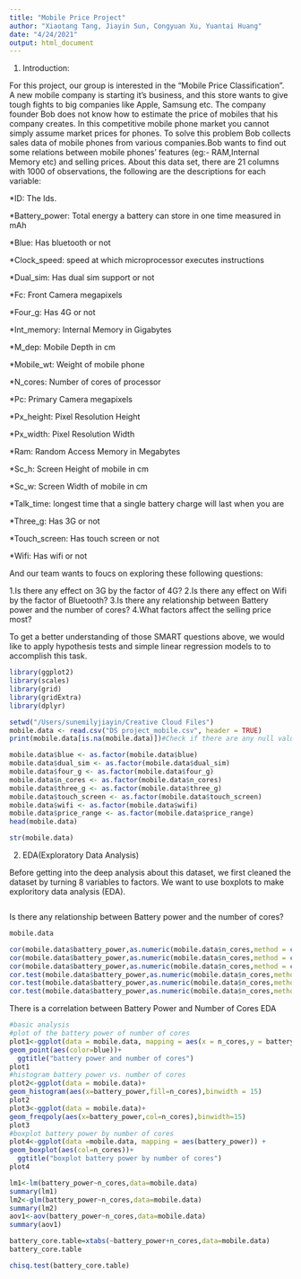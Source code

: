 ```yaml
---
title: "Mobile Price Project"
author: "Xiaotang Tang, Jiayin Sun, Congyuan Xu, Yuantai Huang"
date: "4/24/2021"
output: html_document
---
```

1. Introduction:

For this project, our group is interested in the “Mobile Price Classification”. A new mobile company is starting it’s business, and this store wants to give tough fights to big companies like Apple, Samsung etc. The company founder Bob does not know how to estimate the price of mobiles that his company creates. In this competitive mobile phone market you cannot simply assume market prices for phones. To solve this problem Bob collects sales data of mobile phones from various companies.Bob wants to find out some relations between mobile phones’ features (eg:- RAM,Internal Memory etc) and selling prices. About this data set, there are 21 columns with 1000 of observations, the following are the descriptions for each variable:

*ID: The Ids.

*Battery_power: Total energy a battery can store in one time measured in mAh

*Blue: Has bluetooth or not

*Clock_speed: speed at which microprocessor executes instructions

*Dual_sim: Has dual sim support or not

*Fc: Front Camera megapixels

*Four_g: Has 4G or not

*Int_memory: Internal Memory in Gigabytes

*M_dep: Mobile Depth in cm

*Mobile_wt: Weight of mobile phone

*N_cores: Number of cores of processor

*Pc: Primary Camera megapixels

*Px_height: Pixel Resolution Height

*Px_width: Pixel Resolution Width

*Ram: Random Access Memory in Megabytes

*Sc_h: Screen Height of mobile in cm

*Sc_w: Screen Width of mobile in cm

*Talk_time: longest time that a single battery charge will last when you are

*Three_g: Has 3G or not

*Touch_screen: Has touch screen or not

*Wifi: Has wifi or not

And our team wants to foucs on exploring these following questions:

1.Is there any effect on 3G by the factor of 4G?
2.Is there any effect on Wifi by the factor of Bluetooth?
3.Is there any relationship between Battery power and the number of cores?
4.What factors affect the selling price most?

To get a better understanding of those SMART questions above, we would like to apply hypothesis tests and simple linear regression models to to accomplish this task.
```r
library(ggplot2)
library(scales)
library(grid)
library(gridExtra)
library(dplyr)

setwd("/Users/sunemilyjiayin/Creative Cloud Files")
mobile.data <- read.csv("DS project_mobile.csv", header = TRUE)
print(mobile.data[is.na(mobile.data)])#Check if there are any null values in the dataset
```

```r
mobile.data$blue <- as.factor(mobile.data$blue)
mobile.data$dual_sim <- as.factor(mobile.data$dual_sim)
mobile.data$four_g <- as.factor(mobile.data$four_g)
mobile.data$n_cores <- as.factor(mobile.data$n_cores)
mobile.data$three_g <- as.factor(mobile.data$three_g)
mobile.data$touch_screen <- as.factor(mobile.data$touch_screen)
mobile.data$wifi <- as.factor(mobile.data$wifi)
mobile.data$price_range <- as.factor(mobile.data$price_range)
head(mobile.data)
```

```r
str(mobile.data)
```

2. EDA(Exploratory Data Analysis)

Before getting into the deep analysis about this dataset, we first cleaned the dataset by turning 8 variables to factors. We want to use boxplots to make exploritory data analysis (EDA).
```r

```

Is there any relationship between Battery power and the number of cores?
```r
mobile.data
```

```r
cor(mobile.data$battery_power,as.numeric(mobile.data$n_cores,method = c("pearson")))
cor(mobile.data$battery_power,as.numeric(mobile.data$n_cores,method = c("kendall")))
cor(mobile.data$battery_power,as.numeric(mobile.data$n_cores,method = c("spearman")))
cor.test(mobile.data$battery_power,as.numeric(mobile.data$n_cores,method = c("spearman")))
cor.test(mobile.data$battery_power,as.numeric(mobile.data$n_cores,method = c("pearson")))
cor.test(mobile.data$battery_power,as.numeric(mobile.data$n_cores,method = c("kendall")))
```

There is a correlation between Battery Power and Number of Cores
EDA
```r
#basic analysis
#plot of the battery power of number of cores
plot1<-ggplot(data = mobile.data, mapping = aes(x = n_cores,y = battery_power)) +
geom_point(aes(color=blue))+
  ggtitle("battery power and number of cores")
plot1
#histogram battery power vs. number of cores
plot2<-ggplot(data = mobile.data)+
geom_histogram(aes(x=battery_power,fill=n_cores),binwidth = 15)
plot2
plot3<-ggplot(data = mobile.data)+
geom_freqpoly(aes(x=battery_power,col=n_cores),binwidth=15)
plot3
#boxplot battery power by number of cores
plot4<-ggplot(data =mobile.data, mapping = aes(battery_power)) +
geom_boxplot(aes(col=n_cores))+
  ggtitle("boxplot battery power by number of cores")
plot4
```

```r
lm1<-lm(battery_power~n_cores,data=mobile.data)
summary(lm1)
lm2<-glm(battery_power~n_cores,data=mobile.data)
summary(lm2)
aov1<-aov(battery_power~n_cores,data=mobile.data)
summary(aov1)
```

```r
battery_core.table=xtabs(~battery_power+n_cores,data=mobile.data)
battery_core.table
```

```r
chisq.test(battery_core.table)
```






